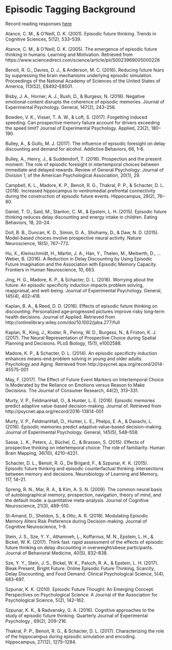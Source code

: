 # Episodic Tagging Background

Record reading responses [here](https://docs.google.com/spreadsheets/d/1rvgFBIHkx0lYMrKbI0QLT9KvEoggyIo54hlFbpklYrU/edit?usp=sharing)

Atance, C. M., & O’Neill, D. K. (2001). Episodic future thinking. Trends in Cognitive Sciences, 5(12), 533–539.

Atance, C. M., & O’Neill, D. K. (2005). The emergence of episodic future thinking in humans. Learning and Motivation. Retrieved from https://www.sciencedirect.com/science/article/pii/S0023969005000226

Benoit, R. G., Davies, D. J., & Anderson, M. C. (2016). Reducing future fears by suppressing the brain mechanisms underlying episodic simulation. Proceedings of the National Academy of Sciences of the United States of America, 113(52), E8492–E8501.

Bisby, J. A., Horner, A. J., Bush, D., & Burgess, N. (2018). Negative emotional content disrupts the coherence of episodic memories. Journal of Experimental Psychology. General, 147(2), 243–256.

Bowden, V. K., Visser, T. A. W., & Loft, S. (2017). Forgetting induced speeding: Can prospective memory failure account for drivers exceeding the speed limit? Journal of Experimental Psychology. Applied, 23(2), 180–190.

Bulley, A., & Gullo, M. J. (2017). The influence of episodic foresight on delay discounting and demand for alcohol. Addictive Behaviors, 66, 1–6.

Bulley, A., Henry, J., & Suddendorf, T. (2016). Prospection and the present moment: The role of episodic foresight in intertemporal choices between immediate and delayed rewards. Review of General Psychology: Journal of Division 1, of the American Psychological Association, 20(1), 29.

Campbell, K. L., Madore, K. P., Benoit, R. G., Thakral, P. P., & Schacter, D. L. (2018). Increased hippocampus to ventromedial prefrontal connectivity during the construction of episodic future events. Hippocampus, 28(2), 76–80.

Daniel, T. O., Said, M., Stanton, C. M., & Epstein, L. H. (2015). Episodic future thinking reduces delay discounting and energy intake in children. Eating Behaviors, 18, 20–24.

Doll, B. B., Duncan, K. D., Simon, D. A., Shohamy, D., & Daw, N. D. (2015). Model-based choices involve prospective neural activity. Nature Neuroscience, 18(5), 767–772.

Hu, X., Kleinschmidt, H., Martin, J. A., Han, Y., Thelen, M., Meiberth, D., … Weber, B. (2016). A Reduction in Delay Discounting by Using Episodic Future Imagination and the Association with Episodic Memory Capacity. Frontiers in Human Neuroscience, 10, 663.

Jing, H. G., Madore, K. P., & Schacter, D. L. (2016). Worrying about the future: An episodic specificity induction impacts problem solving, reappraisal, and well-being. Journal of Experimental Psychology. General, 145(4), 402–418.

Kaplan, B. A., & Reed, D. D. (2016). Effects of episodic future thinking on discounting: Personalized age‐progressed pictures improve risky long‐term health decisions. Journal of Applied. Retrieved from http://onlinelibrary.wiley.com/doi/10.1002/jaba.277/full

Kaplan, R., King, J., Koster, R., Penny, W. D., Burgess, N., & Friston, K. J. (2017). The Neural Representation of Prospective Choice during Spatial Planning and Decisions. PLoS Biology, 15(1), e1002588.

Madore, K. P., & Schacter, D. L. (2014). An episodic specificity induction enhances means-end problem solving in young and older adults. Psychology and Aging. Retrieved from http://psycnet.apa.org/record/2014-45575-001

May, F. (2017). The Effect of Future Event Markers on Intertemporal Choice Is Moderated by the Reliance on Emotions versus Reason to Make Decisions. The Journal of Consumer Research, 44(2), 313–331.

Murty, V. P., FeldmanHall, O., & Hunter, L. E. (2016). Episodic memories predict adaptive value-based decision-making. Journal of. Retrieved from http://psycnet.apa.org/record/2016-13814-001

Murty, V. P., FeldmanHall, O., Hunter, L. E., Phelps, E. A., & Davachi, L. (2016). Episodic memories predict adaptive value-based decision-making. Journal of Experimental Psychology. General, 145(5), 548–558.

Sasse, L. K., Peters, J., Büchel, C., & Brassen, S. (2015). Effects of prospective thinking on intertemporal choice: The role of familiarity. Human Brain Mapping, 36(10), 4210–4221.

Schacter, D. L., Benoit, R. G., De Brigard, F., & Szpunar, K. K. (2015). Episodic future thinking and episodic counterfactual thinking: intersections between memory and decisions. Neurobiology of Learning and Memory, 117, 14–21.

Spreng, R. N., Mar, R. A., & Kim, A. S. N. (2009). The common neural basis of autobiographical memory, prospection, navigation, theory of mind, and the default mode: a quantitative meta-analysis. Journal of Cognitive Neuroscience, 21(3), 489–510.

St-Amand, D., Sheldon, S., & Otto, A. R. (2018). Modulating Episodic Memory Alters Risk Preference during Decision-making. Journal of Cognitive Neuroscience, 1–9.

Stein, J. S., Sze, Y. Y., Athamneh, L., Koffarnus, M. N., Epstein, L. H., & Bickel, W. K. (2017). Think fast: rapid assessment of the effects of episodic future thinking on delay discounting in overweight/obese participants. Journal of Behavioral Medicine, 40(5), 832–838.

Sze, Y. Y., Stein, J. S., Bickel, W. K., Paluch, R. A., & Epstein, L. H. (2017). Bleak Present, Bright Future: Online Episodic Future Thinking, Scarcity, Delay Discounting, and Food Demand. Clinical Psychological Science, 5(4), 683–697.

Szpunar, K. K. (2010). Episodic Future Thought: An Emerging Concept. Perspectives on Psychological Science: A Journal of the Association for Psychological Science, 5(2), 142–162.

Szpunar, K. K., & Radvansky, G. A. (2016). Cognitive approaches to the study of episodic future thinking. Quarterly Journal of Experimental Psychology , 69(2), 209–216.

Thakral, P. P., Benoit, R. G., & Schacter, D. L. (2017). Characterizing the role of the hippocampus during episodic simulation and encoding. Hippocampus, 27(12), 1275–1284.
